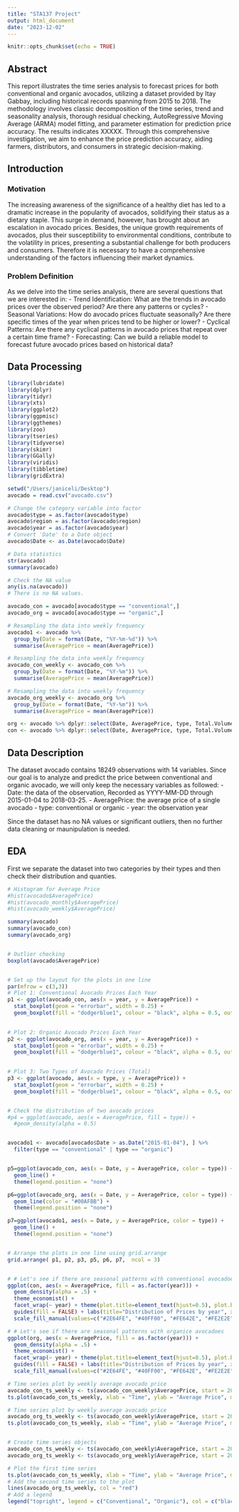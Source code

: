 ```yaml
---
title: "STA137 Project"
output: html_document
date: "2023-12-02"
---
```


```r
knitr::opts_chunk$set(echo = TRUE)
```

## Abstract
This report illustrates the time series analysis to forecast prices for both conventional and organic avocados, utilizing a dataset provided by Itay Gabbay, including historical records spanning from 2015 to 2018. The methodology involves classic decomposition of the time series, trend and seasonality analysis, thorough residual checking, AutoRegressive Moving Average (ARMA) model fitting, and parameter estimation for prediction price accuracy. The results indicates XXXXX. Through this comprehensive investigation, we aim to enhance the price prediction accuracy, aiding farmers, distributors, and consumers in strategic decision-making.


## Introduction
### Motivation
The increasing awareness of the significance of a healthy diet has led to a dramatic increase in the popularity of avocados, solidifying their status as a dietary staple. This surge in demand, however, has brought about an escalation in avocado prices. Besides, the unique growth requirements of avocados, plus their susceptibility to environmental conditions, contribute to the volatility in prices, presenting a substantial challenge for both producers and consumers. Therefore it is necessary to have a comprehensive understanding of the factors influencing their market dynamics.


### Problem Definition
As we delve into the time series analysis, there are several questions that we are interested in:
- Trend Identification: What are the trends in avocado prices over the observed period? Are there any patterns or cycles?
- Seasonal Variations: How do avocado prices fluctuate seasonally? Are there specific times of the year when prices tend to be higher or lower?
- Cyclical Patterns: Are there any cyclical patterns in avocado prices that repeat over a certain time frame?
- Forecasting: Can we build a reliable model to forecast future avocado prices based on historical data?


## Data Processing

```r
library(lubridate)
library(dplyr)
library(tidyr)
library(xts)
library(ggplot2)
library(ggpmisc)
library(ggthemes)
library(zoo)
library(tseries)
library(tidyverse)
library(skimr)
library(GGally)
library(viridis)
library(tibbletime)
library(gridExtra)

setwd("/Users/janiceli/Desktop")
avocado = read.csv("avocado.csv")

# Change the category variable into factor
avocado$type = as.factor(avocado$type)
avocado$region = as.factor(avocado$region)
avocado$year = as.factor(avocado$year)
# Convert 'Date' to a Date object
avocado$Date <- as.Date(avocado$Date)

# Data statistics
str(avocado)
summary(avocado)

# Check the NA value
any(is.na(avocado))
# There is no NA values.

avocado_con = avocado[avocado$type == "conventional",]
avocado_org = avocado[avocado$type == "organic",]

# Resampling the data into weekly frequency
avocado1 <- avocado %>%
  group_by(Date = format(Date, "%Y-%m-%d")) %>%
  summarise(AveragePrice = mean(AveragePrice))

# Resampling the data into weekly frequency
avocado_con_weekly <- avocado_con %>%
  group_by(Date = format(Date, "%Y-%m")) %>%
  summarise(AveragePrice = mean(AveragePrice))

# Resampling the data into weekly frequency
avocado_org_weekly <- avocado_org %>%
  group_by(Date = format(Date, "%Y-%m")) %>%
  summarise(AveragePrice = mean(AveragePrice))

org <- avocado %>% dplyr::select(Date, AveragePrice, type, Total.Volume, year) %>% filter(type == "organic")
con <- avocado %>% dplyr::select(Date, AveragePrice, type, Total.Volume, year) %>% filter(type == "conventional")

```

## Data Description
The dataset avocado contains 18249 observations with 14 variables. Since our goal is to analyze and predict the price between conventional and organic avocado, we will only keep the necessary variables as followed:
- Date: the data of the observation, Recorded as YYYY-MM-DD through 2015-01-04 to 2018-03-25.
- AveragePrice: the average price of a single avocado
- type: conventional or organic
- year: the observation year

Since the dataset has no NA values or significant outliers, then no further data cleaning or maunipulation is needed.


## EDA
First we separate the dataset into two categories by their types and then check their distribution and quanties.

```r
# Histogram for Average Price
#hist(avocado$AveragePrice)
#hist(avocado_monthly$AveragePrice)
#hist(avocado_weekly$AveragePrice)

summary(avocado)
summary(avocado_con)
summary(avocado_org)


# Outlier checking
boxplot(avocado$AveragePrice)


# Set up the layout for the plots in one line
par(mfrow = c(3,3))
# Plot 1: Conventional Avocado Prices Each Year
p1 <- ggplot(avocado_con, aes(x = year, y = AveragePrice)) + 
  stat_boxplot(geom = "errorbar", width = 0.25) +
  geom_boxplot(fill = "dodgerblue1", colour = "black", alpha = 0.5, outlier.colour = "tomato2") 
 

# Plot 2: Organic Avocado Prices Each Year
p2 <- ggplot(avocado_org, aes(x = year, y = AveragePrice)) + 
  stat_boxplot(geom = "errorbar", width = 0.25) +
  geom_boxplot(fill = "dodgerblue1", colour = "black", alpha = 0.5, outlier.colour = "tomato2") 
 

# Plot 3: Two Types of Avocado Prices (Total)
p3 <- ggplot(avocado, aes(x = type, y = AveragePrice)) + 
  stat_boxplot(geom = "errorbar", width = 0.25) +
  geom_boxplot(fill = "dodgerblue1", colour = "black", alpha = 0.5, outlier.colour = "tomato2") 


# Check the distribution of two avocado prices
#p4 = ggplot(avocado, aes(x = AveragePrice, fill = type)) +
  #geom_density(alpha = 0.5)


avocado1 <- avocado[avocado$Date > as.Date("2015-01-04"), ] %>%
  filter(type == "conventional" | type == "organic")


p5=ggplot(avocado_con, aes(x = Date, y = AveragePrice, color = type)) +
  geom_line() +
  theme(legend.position = "none")

p6=ggplot(avocado_org, aes(x = Date, y = AveragePrice, color = type)) +
  geom_line(color = "#00AFBB") +
  theme(legend.position = "none")

p7=ggplot(avocado1, aes(x = Date, y = AveragePrice, color = type)) +
  geom_line() +
  theme(legend.position = "none")


# Arrange the plots in one line using grid.arrange
grid.arrange( p1, p2, p3, p5, p6, p7,  ncol = 3)



```


```r
# # Let's see if there are seasonal patterns with conventional avocadoes
ggplot(con, aes(x = AveragePrice, fill = as.factor(year))) + 
  geom_density(alpha = .5) + 
  theme_economist() +
  facet_wrap(~ year) + theme(plot.title=element_text(hjust=0.5), plot.background=element_rect(fill="white")) + 
  guides(fill = FALSE) + labs(title="Distribution of Prices by year", x = 'Average Price', y = 'Density') + 
  scale_fill_manual(values=c("#2E64FE", "#40FF00", "#FE642E", "#FE2E2E"))

# # Let's see if there are seasonal patterns with organice avocadoes
ggplot(org, aes(x = AveragePrice, fill = as.factor(year))) + 
  geom_density(alpha = .5) + 
  theme_economist() +
  facet_wrap(~ year) + theme(plot.title=element_text(hjust=0.5), plot.background=element_rect(fill="white")) + 
  guides(fill = FALSE) + labs(title="Distribution of Prices by year", x = 'Average Price', y = 'Density') + 
  scale_fill_manual(values=c("#2E64FE", "#40FF00", "#FE642E", "#FE2E2E"))
```



```r
# Time series plot by weekly average avocado price
avocado_con_ts_weekly <- ts(avocado_con_weekly$AveragePrice, start = 2015, frequency = 12)
ts.plot(avocado_con_ts_weekly, xlab = "Time", ylab = "Average Price", main = "weekly Average Price")

# Time series plot by weekly average avocado price
avocado_org_ts_weekly <- ts(avocado_con_weekly$AveragePrice, start = 2015, frequency = 12)
ts.plot(avocado_con_ts_weekly, xlab = "Time", ylab = "Average Price", main = "weekly Average Price")


# Create time series objects
avocado_con_ts_weekly <- ts(avocado_con_weekly$AveragePrice, start = 2015, frequency = 12)
avocado_org_ts_weekly <- ts(avocado_org_weekly$AveragePrice, start = 2015, frequency = 12)

# Plot the first time series
ts.plot(avocado_con_ts_weekly, xlab = "Time", ylab = "Average Price", main = "Weekly Average Price")
# Add the second time series to the plot
lines(avocado_org_ts_weekly, col = "red")
# Add a legend
legend("topright", legend = c("Conventional", "Organic"), col = c("black", "red"), lty = 1)



```



